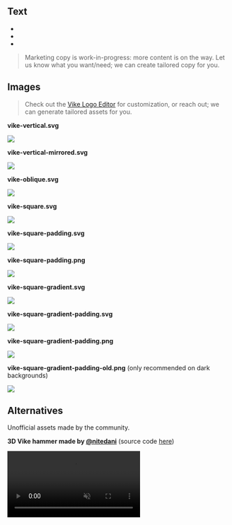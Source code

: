 

## Text

- <Link href="/architecture" />
- <Link href="/faq" />
- <Link href="/nextjs" />

> Marketing copy is work-in-progress: more content is on the way. Let us know what you want/need; we can create tailored copy for you.


## Images

> Check out the [Vike Logo Editor](https://vike.land/editor) for customization, or reach out; we can generate tailored assets for you.

**vike-vertical.svg**

<img src={vike_vertical} />

**vike-vertical-mirrored.svg**

<img src={vike_vertical_mirrored} />

**vike-oblique.svg**

<img src={vike_oblique} />

**vike-square.svg**

<img src={vike_square} />

**vike-square-padding.svg**

<img src={vike_square_padding} />

**vike-square-padding.png**

<img src={vike_square_padding_png} />

**vike-square-gradient.svg**

<img src={vike_square_gradient} />

**vike-square-gradient-padding.svg**

<img src={vike_square_gradient_padding} />

**vike-square-gradient-padding.png**

<img src={vike_square_gradient_padding_png} />

**vike-square-gradient-padding-old.png** (only recommended on dark backgrounds)

<img src={vike_square_gradient_padding_old} />


## Alternatives

Unofficial assets made by the community.

**3D Vike hammer made by [@nitedani](https://github.com/nitedani)** (source code [here](https://github.com/brillout/vike-hammer-nitedani))

<video src="https://i.imgur.com/CSZHjBs.mp4" width="300" controls muted autoplay loop></video>
